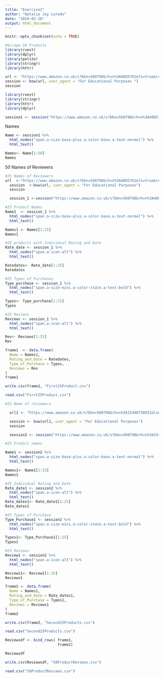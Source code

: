 ```yaml
---
title: "Exercise2"
author: "Natalie Joy Loredo"
date: "2024-02-28"
output: html_document
---
```


```r
knitr::opts_chunk$set(echo = TRUE)
```

```r
#Scrape 50 Products
library(rvest)
library(dplyr)
library(polite)
library(stringr) 
library(httr)

url <- "https://www.amazon.co.uk/s?bbn=560798&rh=n%3A4085761&fs=true&ref=lp_4085761_sar"
session <- bow(url, user_agent = "For Educational Purposes ")
session
```

```r
library(rvest)
library(stringr)
library(httr) 
library(dplyr)

session1 <- session("https://www.amazon.co.uk/s?bbn=560798&rh=n%3A4085761&fs=true&ref=lp_4085761_sar")
```
Names
```r
Name <- session1 %>%
  html_nodes("span.a-size-base-plus.a-color-base.a-text-normal") %>%
  html_text()

Names<- Name[1:50]
Names
```
50 Names of Reviewers
```r
#25 Names of Reviewers
url  <-"https://www.amazon.co.uk/s?bbn=560798&rh=n%3A4085761&fs=true&ref=lp_4085761_sar "
  session  <-bow(url, user_agent = "For Educational Purposes")
  session

  session_1 <-session("https://www.amazon.co.uk/s?bbn=560798&rh=n%3A4085761&fs=true&ref=lp_4085761_sar ")
```

```r
#25 Product Names
Name1  <- session_1 %>%
  html_nodes("span.a-size-base-plus.a-color-base.a-text-normal") %>%
  html_text()

Names1 <- Name1[1:25]
Names1
```

```r
#25 products with Individual Rating and Date
Rate_date <- session_1 %>%
  html_nodes("span.a-icon-alt") %>%
  html_text()

Ratedates<- Rate_date[1:25]
Ratedates
```

```r
#25 Types of Purchases
Type_purchase <- session_1 %>%
  html_nodes("span.a-size-mini.a-color-state.a-text-bold") %>%
  html_text()

Types<- Type_purchase[1:25]
Types
```

```r
#25 Reviews
Reviews <- session_1 %>%
  html_nodes("span.a-icon-alt") %>%
  html_text()

Rev<- Reviews[1:25]
Rev
```

```r
frame1  <- data.frame(
  Name = Names1,
  Rating_and_Date = Ratedates, 
  Type_of_Purchase = Types,
  Reviews = Rev
)
frame1
```
```r
write.csv(frame1, "First25Product.csv")

read.csv("First25Product.csv")
```

```r
#25 Name of reviewers

  url1 <- "https://www.amazon.co.uk/s?bbn=560798&rh=n%3A15488758031&language=en_GB&_encoding=UTF8&brr=1&content-id=amzn1.sym.c6fcbfa3-a0cb-49d1-be17-9aeb9a6d61f8&pd_rd_r=0adc0ff2-4259-4fcc-8d68-6eb71d9bce33&pd_rd_w=W7QFn&pd_rd_wg=sbk9d&pf_rd_p=c6fcbfa3-a0cb-49d1-be17-9aeb9a6d61f8&pf_rd_r=RPNSP1E1HKWW7695JR5A&rd=1&ref=Oct_d_odnav_d_4085731_0"

  session <- bow(url1, user_agent = "For Educational Purposes")
  session

  session2 <- session("https://www.amazon.co.uk/s?bbn=560798&rh=n%3A15488758031&language=en_GB&_encoding=UTF8&brr=1&content-id=amzn1.sym.c6fcbfa3-a0cb-49d1-be17-9aeb9a6d61f8&pd_rd_r=0adc0ff2-4259-4fcc-8d68-6eb71d9bce33&pd_rd_w=W7QFn&pd_rd_wg=sbk9d&pf_rd_p=c6fcbfa3-a0cb-49d1-be17-9aeb9a6d61f8&pf_rd_r=RPNSP1E1HKWW7695JR5A&rd=1&ref=Oct_d_odnav_d_4085731_0")
```

```r
#25 Product names

Name1 <- session2 %>%
  html_nodes("span.a-size-base-plus.a-color-base.a-text-normal") %>%
  html_text()

Names1<- Name1[1:25]
Names1
```

```r
#25 Individual Rating and Date
Rate_date1 <- session2 %>%
  html_nodes("span.a-icon-alt") %>%
  html_text()
Rate_dates1<- Rate_date1[1:25]
Rate_dates1
```

```r
#25 Types of Purchase
Type_Purchase1 <- session2 %>%
  html_nodes("span.a-size-mini.a-color-state.a-text-bold") %>%
  html_text()

Types1<- Type_Purchase1[1:25]
Types1
```

```r
#25 Reviews
Review1 <- session2 %>%
  html_nodes("span.a-icon-alt") %>%
  html_text()

Reviews1<- Review1[1:25]
Reviews1
```

```r
frame2 <- data.frame(
  Name = Names1,
  Rating_and_Date = Rate_dates1,
  Type_of_Purchase = Types1,
  Reviews = Reviews1
)
frame2
```
```r
write.csv(frame2, "Second25Products.csv")

read.csv("Second25Products.csv")
```

```r
Reviewsdf <- bind_rows( frame1, 
                        frame2)

Reviewsdf
```

```r
write.csv(Reviewsdf, "50ProductReviews.csv")

read.csv("50ProductReviews.csv")
```
